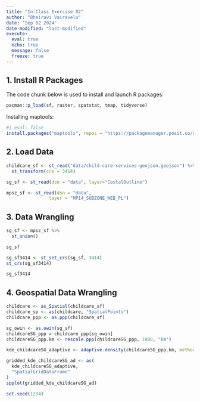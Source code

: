 ```yaml
---
title: "In-Class Exercise 02"
author: "Bhairavi Vairavelu"
date: "Sep 02 2024"
date-modified: "last-modified"
execute:
  eval: true
  echo: true
  message: false
  freeze: true
---
```


## 1. Install R Packages

The code chunk below is used to install and launch R packages:

```r
pacman::p_load(sf, raster, spatstat, tmap, tidyverse)
```

Installing maptools:

```r
#| eval: false
install.packages("maptools", repos = "https://packagemanager.posit.co/cran/2023-10-13")
```

## 2. Load Data

```r
childcare_sf <- st_read("data/child-care-services-geojson.geojson") %>%
  st_transform(crs = 3414)
```

```r
sg_sf <- st_read(dsn = "data", layer="CostalOutline")
```

```r
mpsz_sf <- st_read(dsn = "data", 
                layer = "MP14_SUBZONE_WEB_PL")
```

## 3. Data Wrangling

```r
sg_sf <- mpsz_sf %>%
  st_union()
```

```r
sg_sf
```

```r
sg_sf3414 <- st_set_crs(sg_sf, 3414)
st_crs(sg_sf3414)
```

```r
sg_sf3414
```

## 4. Geospatial Data Wrangling

```r
childcare <- as_Spatial(childcare_sf)
childcare_sp <- as(childcare, "SpatialPoints")
childcare_ppp <- as.ppp(childcare_sf)
```

```r
sg_owin <- as.owin(sg_sf)
childcareSG_ppp = childcare_ppp[sg_owin]
childcareSG_ppp.km <- rescale.ppp(childcareSG_ppp, 1000, "km")
```

```r
kde_childcareSG_adaptive <- adaptive.density(childcareSG_ppp.km, method="kernel")
```

```r
gridded_kde_childcareSG_ad <- as(
  kde_childcareSG_adaptive,
  "SpatialGridDataFrame"
)
spplot(gridded_kde_childcareSG_ad)
```

```r
set.seed(1234)
```
